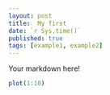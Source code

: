 ```yaml
---
layout: post
title:  My first
date: `r Sys.time()`
published: true
tags: [example1, example2]
---
```


Your markdown here!

```r
plot(1:10)
```
